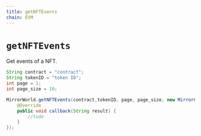 ```yaml
---
title: getNFTEvents
chain: EVM
---
```


# `getNFTEvents`
Get events of a NFT.

```java
String contract = "contract";
String tokenID = "token ID";
int page = 1;
int page_size = 10;

MirrorWorld.getNFTEvents(contract,tokenID, page, page_size, new MirrorCallback() {
    @Override
    public void callback(String result) {
        //todo
    }
});
```
